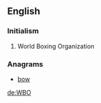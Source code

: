 ==English==

===Initialism===
{{rfc-header|Initialism}}
{{head|en|initialism}}
# World Boxing Organization

===Anagrams===
* [[bow#English|bow]]

[[de:WBO]]